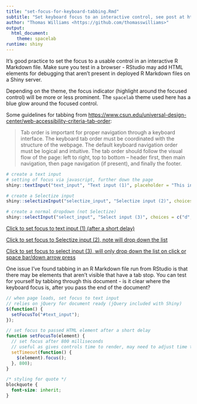 ```yaml
---
title: "set-focus-for-keyboard-tabbing.Rmd"
subtitle: "Set keyboard focus to an interactive control, see post at https://thomasswilliams.github.io/development/r/2022/09/18/r-markdown-set-keyboard-focus.html"
author: "Thomas Williams <https://github.com/thomasswilliams>"
output:
  html_document:
    theme: spacelab
runtime: shiny
---
```


It's good practice to set the focus to a usable control in an interactive R Markdown file. Make sure you test in a browser - RStudio may add HTML elements for debugging that aren't present in deployed R Markdown files on a Shiny server. 

Depending on the theme, the focus indicator (highlight around the focused control) will be more or less prominent. The `spacelab` theme used here has a blue glow around the focused control.

Some guidelines for tabbing from <https://www.csun.edu/universal-design-center/web-accessibility-criteria-tab-order>:

> Tab order is important for proper navigation through a keyboard interface. The keyboard tab order must be coordinated with the structure of the webpage. The default keyboard navigation order must be logical and intuitive. The tab order should follow the visual flow of the page: left to right, top to bottom – header first, then main navigation, then page navigation (if present), and finally the footer.

```r
# create a text input
# setting of focus via javascript, further down the page
shiny::textInput("text_input", "Text input (1)", placeholder = "This input should have focus on load")

# create a Selectize input
shiny::selectizeInput("selectize_input", "Selectize input (2)", choices = c("a", "b", "c"))

# create a normal dropdown (not Selectize)
shiny::selectInput("select_input", "Select input (3)", choices = c("d", "e", "f"), selectize = FALSE)
```

<!-- links to set focus to inputs, pass HTML element id -->
<a href="#" role="button" onclick="setFocusTo('#text_input');return false;">Click to set focus to text input (1) (after a short delay)</a>

<!-- Selectize input HTML element IDs end with "-selectized"
     setting focus will drop down the list -->
<a href="#" role="button" onclick="setFocusTo('#selectize_input-selectized');return false;">Click to set focus to Selectize input (2), note will drop down the list</a>

<a href="#" role="button" onclick="setFocusTo('#select_input');return false;">Click to set focus to select input (3), will only drop down the list on click or space bar/down arrow press</a>

One issue I've found tabbing in an R Markdown file run from RStudio is that there may be elements that aren't visible that have a tab stop. You can test for yourself by tabbing through this document - is it clear where the keyboard focus is, after you pass the end of the document?

```js
// when page loads, set focus to text input
// relies on jQuery for document ready (jQuery included with Shiny)
$(function() {
  setFocusTo("#text_input");
});

// set focus to passed HTML element after a short delay
function setFocusTo(element) {
  // set focus after 800 milliseconds
  // useful as gives controls time to render, may need to adjust time to taste
  setTimeout(function() {
    $(element).focus();
  }, 800);
}
```

```css
/* styling for quote */
blockquote {
  font-size: inherit;
}
```
